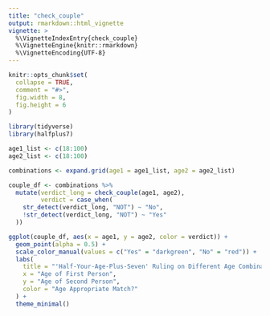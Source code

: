 ```yaml
---
title: "check_couple"
output: rmarkdown::html_vignette
vignette: >
  %\VignetteIndexEntry{check_couple}
  %\VignetteEngine{knitr::rmarkdown}
  %\VignetteEncoding{UTF-8}
---
```


```r
knitr::opts_chunk$set(
  collapse = TRUE,
  comment = "#>",
  fig.width = 8,
  fig.height = 6
)
```

```r
library(tidyverse)
library(halfplus7)
```

```r
age1_list <- c(18:100)
age2_list <- c(18:100)

combinations <- expand.grid(age1 = age1_list, age2 = age2_list)

couple_df <- combinations %>%
  mutate(verdict_long = check_couple(age1, age2),
         verdict = case_when(
    str_detect(verdict_long, "NOT") ~ "No",
    !str_detect(verdict_long, "NOT") ~ "Yes"
  ))

ggplot(couple_df, aes(x = age1, y = age2, color = verdict)) +
  geom_point(alpha = 0.5) +
  scale_color_manual(values = c("Yes" = "darkgreen", "No" = "red")) +
  labs(
    title = "'Half-Your-Age-Plus-Seven' Ruling on Different Age Combinations",
    x = "Age of First Person",
    y = "Age of Second Person",
    color = "Age Appropriate Match?"
  ) +
  theme_minimal()
```


